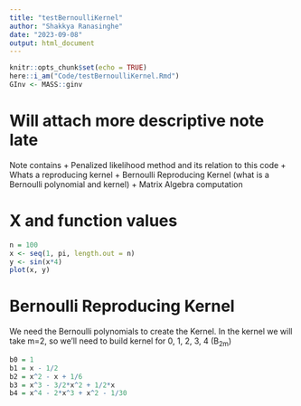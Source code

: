 ```yaml
---
title: "testBernoulliKernel"
author: "Shakkya Ranasinghe"
date: "2023-09-08"
output: html_document
---
```


```r
knitr::opts_chunk$set(echo = TRUE)
here::i_am("Code/testBernoulliKernel.Rmd")
GInv <- MASS::ginv
```

# Will attach more descriptive note late

Note contains 
  + Penalized likelihood method and its relation to this code 
  + Whats a reproducing kernel 
  + Bernoulli Reproducing Kernel (what is a Bernoulli polynomial and kernel) 
  + Matrix Algebra computation

# X and function values 
```r
n = 100
x <- seq(1, pi, length.out = n)
y <- sin(x*4)
plot(x, y)
```



# Bernoulli Reproducing Kernel

We need the Bernoulli polynomials to create the Kernel. In the kernel we will take m=2, so we'll need to build kernel for 0, 1, 2, 3, 4 (B~2m~)

```r
b0 = 1
b1 = x - 1/2
b2 = x^2 - x + 1/6
b3 = x^3 - 3/2*x^2 + 1/2*x
b4 = x^4 - 2*x^3 + x^2 - 1/30
```




